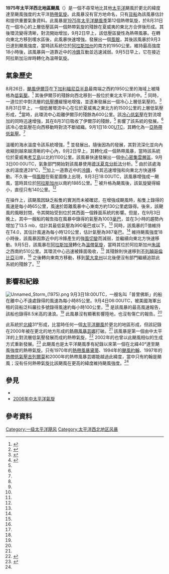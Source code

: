 {{Infobox Hurricane
| Name=未命名颶風<br>{{lang|en|Unnamed hurricane}}
| Type=颶風
| Year=1975
| Basin=EPac
| Image location=Unnamed Hurricane (1975).PNG
| Image name=接近最高強度的太平洋西北地區颶風
| Formed= 1975年8月31日
| Dissipated= 1975年9月5日
| 1-min winds=65
| Pressure=990
| Damages=None
| Inflated=
| Fatalities=無報導
| Areas=[[加拿大西部|加拿大西部]]、[[美國西北部|美國西北部]]<small>（均在[[溫帶氣旋|溫帶氣旋]]時期受到影響）</small>
| Hurricane season=[[1975年太平洋颶風季|1975年太平洋颶風季]]
}}
'''1975年太平洋西北地區颶風'''（{{lang-en|1975 Pacific Northwest hurricane}}）是一個不尋常地比其他[[太平洋|太平洋]]颶風於更北的緯度達至颶風強度的太平洋[[熱帶氣旋|熱帶氣旋]]。此風暴沒有官方地命名，只有[[貨船|貨船]]{{link-en|USNS海洋加法器（T-AP-193）|USNS Marine Adder (T-AP-193)|泛科羅拉多號}}為該風暴估計和提供重要氣象資料。此風暴是[[1975年太平洋颶風季|1975年太平洋颶風季]]第12個熱帶氣旋，於8月31日在一個冷心的上層低壓區與一個熱帶氣旋的殘餘在夏威夷的東北方合併後形成。其後環流變得清晰，對流開始增加，9月2日早上，該低壓區變性為熱帶風暴。在轉向東北方移到喛水區後，此風暴快速增強。發展出一個[[風眼|風眼]]，其後該風暴於9月3日達到颶風強度，當時該系統位於[[阿拉斯加州|阿拉斯加州]]的南方約1950公里。維持最高強度18小時後，該風暴與一道靠近中的[[冷鋒|冷鋒]]互動並迅速減弱。9月5日早上，它在接近阿拉斯加沿岸時轉化為溫帶氣旋。

==氣象歷史==
{{storm path|1975 Pacific hurricane 12 track.png}}
8月26日，[[1975年太平洋颶風季#颶風Ilsa|颶風伊爾莎]]在[[下加利福尼亞半島|下加利福尼亞半島]]最南端之西約1950公里的海域上被降格為[[低氣壓|低氣壓]]。<ref name="1975mwr">{{cite journal|author=Robert A. Baum|year=1976|title=Eastern North Pacific Tropical Cyclones of 1975|publisher=American Meteorology Society|format=PDF|bibcode=1976MWRv..104..475B|volume=104|pages=475|journal=Monthly Weather Review|doi=10.1175/1520-0493(1976)104<0475:ENPTCO>2.0.CO;2|issue=4}}</ref> 其後伊爾莎的殘餘向西北移到一股位於東北太平洋的{{link-en|層積雲|Stratocumulus cloud}}中。<ref name="tcr">{{cite journal|author=Donald Cochran|year=1976|title=Unusual Tropical Development from a Mid-Pacific Cold Low|publisher=American Meteorology Society|format=PDF|bibcode=1976MWRv..104..804C|volume=104|pages=804|journal=Monthly Weather Review|doi=10.1175/1520-0493(1976)104<0804:UTDFAM>2.0.CO;2|issue=6}}</ref> 同時，一道位於中對流層的[[低壓槽|低壓槽]]緩慢地增強，並逐漸發展出一個冷心上層低氣壓的{{link-en|氣旋生成|cyclogenesis|氣旋旋渦中心}}。<ref name="potm">{{cite journal|author=Thomas Burtt|author2=Dennis Haller|year=1976|title=An Unusual Tropical Cyclone in the North Central Pacific|accessdate=July 10, 2007|url=http://journals.ametsoc.org/doi/pdf/10.1175/1520-0493%281976%29104%3C0321%3AAUTCIT%3E2.0.CO%3B2|bibcode=1976MWRv..104..321B|volume=104|pages=321|journal=Monthly Weather Review|doi=10.1175/1520-0493(1976)104<0321:AUTCIT>2.0.CO;2|issue=3}}</ref> 8月31日早上，一個低層環流中心在位於夏威夷之東北方約1500公里的上層低氣壓形成，<ref name="EPAC hurricane best track">{{cite web|author=National Hurricane Center; Hurricane Research Division; Central Pacific Hurricane Center (April 5, 2013)|title=The Northeast and North Central Pacific hurricane database 1949-2012|publisher=United States National Oceanic and Atmospheric Administration's National Weather Service|accessdate=April 26, 2013|url=http://www.nhc.noaa.gov/data/hurdat/hurdat2-nencpac-1949-2012-040513.txt|archive-date=2013-12-03|archive-url=https://web.archive.org/web/20131203000843/http://www.nhc.noaa.gov/data/hurdat/hurdat2-nencpac-1949-2012-040513.txt|dead-url=no}}</ref>當時，此環流中心距離伊爾莎的殘餘為600公里。該[[溫帶氣旋|冷心低氣壓]]在對流增加的同時迅速增強，其在8月31日吸收了伊爾莎的殘餘，<ref name="tcr"/> 影響了該系統的發展。<ref name="potm"/> 該冷心低氣壓在向西移動時對流不斷組織。9月1日18:00[[UTC|UTC]]，其轉化為一[[亞熱帶氣旋|亞熱帶低氣壓]]。<ref name="potm"/>

溫暖的海水溫度令該系統增強，<ref name="potm"/> 並發展出{{link-en|熱帶氣旋生成|Tropical cyclogenesis|熱帶氣旋的特徵}}。隨後因為{{link-en|颮|Squall}}的發展，其對流深化並向內收縮到越來越清晰的中心內，9月2日早上，其轉化成一個熱帶風暴，當時該系統位於夏威夷[[考艾島|考艾島]]以北約1100公里。該風暴快速發展出一個[[熱帶氣旋#風眼|中心密集雲層區]]，9月3日00:00UTC，氣象部門開始對該風暴使用[[德沃夏克分析法|德沃夏克分析法]]分析。<ref name="tcr"/> 由於該處海水的溫度達28°C，<ref name="potm"/>加上一道靠近中的[[冷鋒|冷鋒]]，令其迅速增強和向東北方快速移動。不久後一個[[風眼|風眼]]在衞星圖像上出現，9月3日18:00UTC，該風暴增強成一颶風，當時其位於[[阿拉斯加州|阿拉斯加州]]{{link-en|阿尼亞查克國家紀念和自然保護區|Aniakchak National Monument and Preserve}}以南約1885公里。<ref name="tcr"/> 被升格為颶風後，該氣旋變得細小，直徑只有140公里。<ref name="potm"/>

在操作上，該颶風因缺乏船隻的實測而未被確認，在增強成颶風時，船隻上錄得的風速是每小時65公里，風速於距離風暴中心東南方約130公里處錄得。後來，該颶風的風眼封閉，令其開始受到位於其西面一個鋒面系統的影響。但是，在9月3日晚上，其中一艘船的報吿指在風暴中錄得的氣壓為1003[[巴|毫巴]]，並在3小時的趨勢內增加了13.5 mb，估計其最低氣壓為990毫巴或以下。<ref name="tcr"/> 同時，該風暴的T值維持在T4.0，其估計風速為每小時120公里，估計氣壓為987毫巴。<ref name="potm"/> 維持颶風強度18小時後，該風暴因靠近中的冷鋒產生的強[[風切變|風切變]]而減弱，並繼續向東北方快速移動。9月5日，該風暴在[[阿拉斯加灣|阿拉斯加灣]]轉化為[[溫帶氣旋|溫帶氣旋]]，當時其位於阿拉斯加州[[朱諾_(阿拉斯加州)|朱諾]]之西南約510公里。其環流中心迅速被鋒面吸收，<ref name="tcr"/> 其殘餘則快速移到[[不列顛哥倫比亞|不列顛哥倫比亞]]沿岸，<ref name="potm"/> 之後轉向東南方移動，移到[[蒙大拿州|蒙大拿州]]以北後便沒有部門繼續追踪此系統的殘餘了。<ref name="tcr"/>

==影響和紀錄==
[[Image:Unnamed_Storm_(1975).png|right]]
9月3日18:00UTC，一艘名叫「普里佛斯」的船在離中心不遠處錄得的風速為每小時85公里。9月4日06:00UTC，被美國海軍出租的貨船泛科羅拉多號錄得風速約每小時100公里，<ref name="1975mwr"/> 是該風暴的最高風速報告，該船也錄得8.5米高的湧浪。<ref name="tcr"/> 此風暴沒有顯著影響陸地，也沒有傷亡的報告。<ref name="potm"/>

此系統於[[緯度|北緯]]31°形成，比當時任何一個[[太平洋颶風|太平洋颶風]]於更北的地區形成，但該記錄在2000年被在更北的地方形成的[[2000年太平洋颶風季#熱帶風暴Wene|熱帶風暴芸娜]]打破。<ref name="EPAC hurricane best track"/> 該風暴是第一個由中太平洋的上對流層低氣壓發展而成的熱帶氣旋，<ref name="1975cphc">{{cite web|author=Central Pacific Hurricane Center|title=The 1975 Central Pacific Tropical Cyclone Season|accessdate=July 10, 2007|url=http://www.prh.noaa.gov/cphc/summaries/1975.php|archive-date=2018-09-15|archive-url=https://web.archive.org/web/20180915135859/http://www.prh.noaa.gov/cphc/summaries/1975.php|dead-url=no}}</ref> 2002年的{{link-en|颶風福斯托 (2002年)|Hurricane Fausto|颶風福斯托}}也曾以此颶風相似的生成方式重新發展。<ref name="2002cphc">{{cite web|author=Central Pacific Hurricane Center|title=The 2002 Central Pacific Tropical Cyclone Season|accessdate=July 10, 2007|url=http://www.prh.noaa.gov/cphc/summaries/2002.php|archive-date=2008-09-28|archive-url=https://web.archive.org/web/20080928110019/http://www.prh.noaa.gov/cphc/summaries/2002.php|dead-url=no}}</ref> 此颶風也是太平洋颶風季有紀錄以來第一個在北緯40°達至颶風強度的熱帶氣旋。只有1970年的[[1975年太平洋颶風季|熱帶風暴黛蒂]]、1994年的[[颶風約翰_(1994年)|颶風約翰]]、1997年的[[1997年颶風吉列爾莫|熱帶低氣壓吉列爾莫]]和2000年的熱帶風暴芸娜能越過此緯度，當中只有約翰是颶風；沒有任何熱帶氣旋比該颶風在更高的緯度維持颶風強度。<ref name="EPAC hurricane best track"/>

==參見==
{{Portal|熱帶氣旋}}
* {{link-en|太平洋颶風季列表|List of Pacific hurricanes}}
* [[2006年中太平洋氣旋|2006年中太平洋氣旋]]

==參考資料==
{{reflist|colwidth=30em}}

{{DEFAULTSORT:1975 Pacific Northwest hurricane}}
[[Category:一级太平洋飓风|Category:一级太平洋飓风]]
[[Category:太平洋西北地区风暴|Category:太平洋西北地区风暴]]